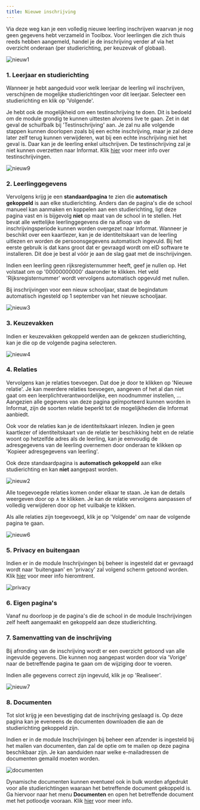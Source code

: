 ```yaml
---
title: Nieuwe inschrijving
---
```


Via deze weg kan je een volledig nieuwe leerling inschrijven waarvan je nog geen gegevens hebt verzameld in Toolbox. Voor leerlingen die zich thuis reeds hebben aangemeld, handel je de inschrijving verder af via het overzicht onderaan (per studierichting, per keuzevak of globaal). 

![nieuw1](./nieuw1.png)

### 1. Leerjaar en studierichting

Wanneer je hebt aangeduid voor welk leerjaar de leerling wil inschrijven, verschijnen de mogelijke studierichtingen voor dit leerjaar. Selecteer een studierichting en klik op 'Volgende'. 

Je hebt ook de mogelijkheid om een testinschrijving te doen. Dit is bedoeld om de module grondig te kunnen uittesten alvorens live te gaan. Zet in dat geval de schuifbalk bij 'Testinschrijving' aan. Je zal nu alle volgende stappen kunnen doorlopen zoals bij een echte inschrijving, maar je zal deze later zelf terug kunnen verwijderen, wat bij een echte inschrijving niet het geval is. Daar kan je de leerling enkel uitschrijven. De testinschrijving zal je niet kunnen overzetten naar Informat. Klik [hier](/inschrijvingen/opstart_config/studierichting/#testinschrijving) voor meer info over testinschrijvingen. 

![nieuw9](./nieuw9.PNG)

### 2. Leerlinggegevens

Vervolgens krijg je een **standaardpagina** te zien die **automatisch gekoppeld** is aan elke studierichting. Anders dan de pagina's die de school manueel kan aanmaken en koppelen aan een studierichting, ligt deze pagina vast en is bijgevolg **niet** op maat van de school in te stellen. Het bevat alle wettelijke leerlinggegevens die na afloop van de inschrijvingsperiode kunnen worden overgezet naar Informat. Wanneer je beschikt over een kaartlezer, kan je de identiteitskaart van de leerling uitlezen en worden de persoonsgegevens automatisch ingevuld. Bij het eerste gebruik is dat kans groot dat er gevraagd wordt om eID software te installeren. Dit doe je best al vóór je aan de slag gaat met de inschrijvingen. 

Indien een leerling geen rijksregisternummer heeft, geef je nullen op. Het volstaat om op '00000000000' daaronder te klikken. Het veld 'Rijksregisternummer' wordt vervolgens automatisch opgevuld met nullen. 

Bij inschrijvingen voor een nieuw schooljaar, staat de begindatum automatisch ingesteld op 1 september van het nieuwe schooljaar.

![nieuw3](./nieuw3.png)

### 3. Keuzevakken

Indien er keuzevakken gekoppeld werden aan de gekozen studierichting, kan je die op de volgende pagina selecteren. 

![nieuw4](./nieuw4.jpg)

### 4. Relaties
 
Vervolgens kan je relaties toevoegen. Dat doe je door te klikken op 'Nieuwe relatie'. Je kan meerdere relaties toevoegen, aangeven of het al dan niet gaat om een leerplichtverantwoordelijke, een noodnummer instellen, ... Aangezien alle gegevens van deze pagina geïmporteerd kunnen worden in Informat, zijn de soorten relatie beperkt tot de mogelijkheden die Informat aanbiedt. 

Ook voor de relaties kan je de identiteitskaart inlezen. Indien je geen kaartlezer of identiteitskaart van de relatie ter beschikking hebt en de relatie woont op hetzelfde adres als de leerling, kan je eenvoudig de adresgegevens van de leerling overnemen door onderaan te klikken op 'Kopieer adresgegevens van leerling'. 

Ook deze standaardpagina is **automatisch gekoppeld** aan elke studierichting en kan **niet** aangepast worden.

![nieuw2](./nieuw5.png)

Alle toegevoegde relaties komen onder elkaar te staan. Je kan de details weergeven door op ∧ te klikken. Je kan de relatie vervolgens aanpassen of volledig verwijderen door op het vuilbakje te klikken.

Als alle relaties zijn toegevoegd, klik je op 'Volgende' om naar de volgende pagina te gaan.  

![nieuw6](./nieuw6.png)

### 5. Privacy en buitengaan

Indien er in de module Inschrijvingen bij <LegacyAction img='configure.JPG'/> beheer is ingesteld dat er gevraagd wordt naar 'buitengaan' en 'privacy' zal volgend scherm getoond worden. Klik [hier](/inschrijvingen/opstart_config/instelling/#1-algemene-gegevens-betreffende-schooljaar-en-school) voor meer info hieromtrent. 

![privacy](./privacy.PNG)

### 6. Eigen pagina's

Vanaf nu doorloop je de pagina's die de school in de module Inschrijvingen zelf heeft aangemaakt en gekoppeld aan deze studierichting. 

### 7. Samenvatting van de inschrijving

Bij afronding van de inschrijving wordt er een overzicht getoond van alle ingevulde gegevens. Die kunnen nog aangepast worden door via 'Vorige' naar de betreffende pagina te gaan om de wijziging door te voeren. 

Indien alle gegevens correct zijn ingevuld, klik je op 'Realiseer'. 

![nieuw7](./nieuw7.jpg)

### 8. Documenten 

Tot slot krijg je een bevestiging dat de inschrijving geslaagd is. Op deze pagina kan je eveneens de documenten downloaden die aan de studierichting gekoppeld zijn. 

Indien er in de module Inschrijvingen bij <LegacyAction img='configure.JPG'/> beheer een afzender is ingesteld bij het mailen van documenten, dan zal de optie om te mailen op deze pagina beschikbaar zijn. Je kan aanduiden naar welke e-mailadressen de documenten gemaild moeten worden.

![documenten](./documenten1.PNG)

Dynamische documenten kunnen eventueel ook in bulk worden afgedrukt voor alle studierichtingen waaraan het betreffende document gekoppeld is. Ga hiervoor naar het menu **Documenten** en open het betreffende document met het potloodje vooraan. Klik [hier](/inschrijvingen/opstart_config/documenten_brieven/#dynamische-documenten-in-bulk-afdrukken) voor meer info.

